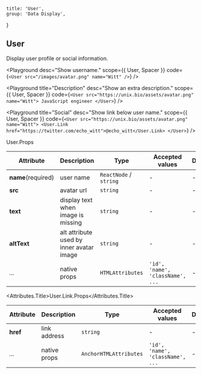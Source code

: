 
	title: 'User',
	group: 'Data Display',
}

## User

Display user profile or social information.

<Playground
	desc="Show username."
	scope={{ User, Spacer }}
	code={`
<User src="/images/avatar.png" name="Witt" />
`}
/>

<Playground
	title="Description"
	desc="Show an extra description."
	scope={{ User, Spacer }}
	code={`
<User src="https://unix.bio/assets/avatar.png" name="Witt">
  JavaScript engineer
</User>
`}
/>

<Playground
	title="Social"
	desc="Show link below user name."
	scope={{ User, Spacer }}
	code={`
<User src="https://unix.bio/assets/avatar.png" name="Witt">
  <User.Link href="https://twitter.com/echo_witt">@echo_witt</User.Link>
</User>
`}
/>

<Attributes edit="/pages/en-us/components/user.mdx">
<Attributes.Title>User.Props</Attributes.Title>

| Attribute          | Description                              | Type                   | Accepted values                  | Default |
| ------------------ | ---------------------------------------- | ---------------------- | -------------------------------- | ------- |
| **name**(required) | user name                                | `ReactNode` / `string` | -                                | -       |
| **src**            | avatar url                               | `string`               | -                                | -       |
| **text**           | display text when image is missing       | `string`               | -                                | -       |
| **altText**        | alt attribute used by inner avatar image | `string`               | -                                | -       |
| ...                | native props                             | `HTMLAttributes`       | `'id', 'name', 'className', ...` | -       |

<Attributes.Title>User.Link.Props</Attributes.Title>

| Attribute | Description  | Type                   | Accepted values                  | Default |
| --------- | ------------ | ---------------------- | -------------------------------- | ------- |
| **href**  | link address | `string`               | -                                | -       |
| ...       | native props | `AnchorHTMLAttributes` | `'id', 'name', 'className', ...` | -       |

</Attributes>

